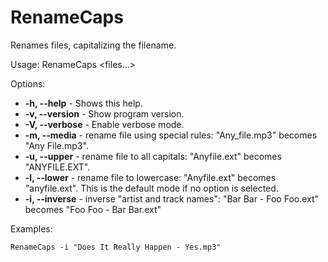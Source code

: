 = RenameCaps =

Renames files, capitalizing the filename.

Usage: RenameCaps <options> <files...>

Options:
* '''-h, --help''' - Shows this help.
* '''-v, --version''' - Show program version.
* '''-V, --verbose''' - Enable verbose mode.
* '''-m, --media''' - rename file using special rules: "Any_file.mp3" becomes "Any File.mp3".
* '''-u, --upper''' - rename file to all capitals: "Anyfile.ext" becomes "ANYFILE.EXT".
* '''-l, --lower''' - rename file to lowercase: "Anyfile.ext" becomes "anyfile.ext". This is the default mode if no option is selected.
* '''-i, --inverse''' - inverse "artist and track names": "Bar Bar - Foo Foo.ext" becomes "Foo Foo - Bar Bar.ext"

Examples:
<pre>
RenameCaps -i "Does It Really Happen - Yes.mp3"
</pre>

{{Reference}}